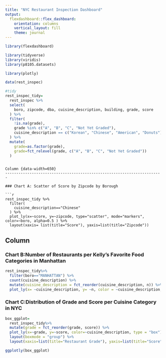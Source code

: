 ```yaml
---
title: "NYC Restaurant Inspection Dashboard"
output: 
  flexdashboard::flex_dashboard:
    orientation: columns
    vertical_layout: fill
    theme: journal
---
```


```r
library(flexdashboard)

library(tidyverse)
library(viridis)
library(p8105.datasets)

library(plotly)
```
```r
data(rest_inspec)

#tidy
rest_inspec_tidy=
  rest_inspec %>% 
  select(
    boro, zipcode, dba, cuisine_description, building, grade, score
  ) %>% 
  filter(
    !is.na(grade),
    grade %in% c("A", "B", "C", "Not Yet Graded"),
    cuisine_description == c("Korean", "Chinese", "American", "Donuts")
  ) %>% 
  mutate(
    grade=as.factor(grade),
    grade=fct_relevel(grade, c("A", "B", "C", "Not Yet Graded"))
  )
```
```

Column {data-width=650}
-----------------------------------------------------------------------

### Chart A: Scatter of Score by Zipcode by Borough

```r
rest_inspec_tidy %>% 
  filter(
    cuisine_description=="Chinese"
  ) %>% 
  plot_ly(x=~score, y=~zipcode, type="scatter", mode="markers", color=~boro, alpha=0.5 ) %>%
  layout(xaxis= list(title="Score"), yaxis=list(title="Zipcode"))
```

Column {data-width=350}
-----------------------------------------------------------------------

### Chart B:Number of Restaurants per Kelly's Favorite Food Categories in Manhattan 

```r
rest_inspec_tidy%>% 
  filter(boro=="MANHATTAN") %>% 
  count(cuisine_description) %>% 
  mutate(cuisine_description = fct_reorder(cuisine_description, n)) %>% 
  plot_ly(x= ~cuisine_description, y= ~n, color = ~cuisine_description, type="bar") %>% layout(xaxis= list(title="Cuisine Description"), yaxis=list(title="Count"))
```

### Chart C:Distribution of Grade and Score per Cuisine Category in NYC

```r
box_ggplot=
  rest_inspec_tidy%>% 
  mutate(grade = fct_reorder(grade, score)) %>% 
  plot_ly(x=~grade, y=~score, color=~cuisine_description, type = "box")%>% 
  layout(boxmode = "group") %>% 
  layout(xaxis=list(title="Restaurant Grade"), yaxis=list(title="Score"))

ggplotly(box_ggplot)
```

